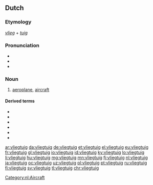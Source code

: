 ==Dutch==
{{wikipedia|lang=nl}}

===Etymology===
''[[vlieg]]'' + ''[[tuig]]''

===Pronunciation===
* {{IPA|/ˈvlix.tœy̯x/|lang=nl}}
* {{audio|Nl-vliegtuig.ogg|Audio|lang=nl}}
* {{rhymes|œy̯x|lang=nl}}

===Noun===
{{nl-noun|n|-en|vliegtuigje}}

# [[aeroplane]], [[aircraft]]

====Derived terms====
* {{l|nl|chartervliegtuig}}
* {{l|nl|passagiersvliegtuig}}
* {{l|nl|snuffelvliegtuig}}
* {{l|nl|vliegtuigongeluk}}
* {{l|nl|vrachtvliegtuig}}
* {{l|nl|zweefvliegtuig}}

[[Category:nl:Aircraft]]

[[ar:vliegtuig]]
[[da:vliegtuig]]
[[de:vliegtuig]]
[[et:vliegtuig]]
[[el:vliegtuig]]
[[eu:vliegtuig]]
[[fr:vliegtuig]]
[[gl:vliegtuig]]
[[io:vliegtuig]]
[[id:vliegtuig]]
[[ky:vliegtuig]]
[[lo:vliegtuig]]
[[li:vliegtuig]]
[[hu:vliegtuig]]
[[mg:vliegtuig]]
[[mn:vliegtuig]]
[[fj:vliegtuig]]
[[nl:vliegtuig]]
[[ja:vliegtuig]]
[[oc:vliegtuig]]
[[uz:vliegtuig]]
[[pl:vliegtuig]]
[[pt:vliegtuig]]
[[ru:vliegtuig]]
[[fi:vliegtuig]]
[[sv:vliegtuig]]
[[tl:vliegtuig]]
[[chr:vliegtuig]]